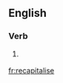 ==English==

===Verb===
{{en-verb|recapitalises|recapitalising|recapitalised|recapitalised}}

# {{UK}} {{alternative spelling of|[[recapitalize]]}}

[[fr:recapitalise]]